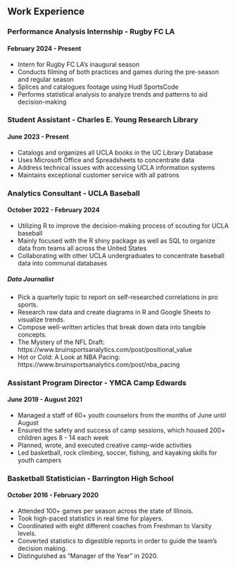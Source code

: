 

## Work Experience

### Performance Analysis Internship - Rugby FC LA

#### February 2024 - Present

- Intern for Rugby FC LA's inaugural season
- Conducts filming of both practices and games during the pre-season and regular season
- Splices and catalogues footage using Hudl SportsCode
- Performs statistical analysis to analyze trends and patterns to aid decision-making

### Student Assistant - Charles E. Young Research Library

#### June 2023 - Present 

- Catalogs and organizes all UCLA books in the UC Library Database
- Uses Microsoft Office and Spreadsheets to concentrate data
- Address technical issues with accessing UCLA information systems
- Maintains exceptional customer service with all patrons

### Analytics Consultant - UCLA Baseball

#### October 2022 - February 2024

- Utilizing R to improve the decision-making process of scouting for UCLA baseball
- Mainly focused with the R shiny package as well as SQL to organize data from teams all across the United States
- Collaborating with other UCLA undergraduates to concentrate baseball data into communal databases

##### Data Journalist

- Pick a quarterly topic to report on self-researched correlations in pro sports.
- Research raw data and create diagrams in R and Google Sheets to visualize trends.
- Compose well-written articles that break down data into tangible concepts.
- The Mystery of the NFL Draft: https://www.bruinsportsanalytics.com/post/positional_value
- Hot or Cold: A Look at NBA Pacing: https://www.bruinsportsanalytics.com/post/nba_pacing 

### Assistant Program Director - YMCA Camp Edwards

#### June 2019 - August 2021

- Managed a staff of 60+ youth counselors from the months of June until August
- Ensured the safety and success of camp sessions, which housed 200+ children ages 8 - 14 each week
- Planned, wrote, and executed creative camp-wide activities
- Led basketball, rock climbing, soccer, fishing, and kayaking skills for youth campers

### Basketball Statistician - Barrington High School

#### October 2016 - February 2020

- Attended 100+ games per season across the state of Illinois.
- Took high-paced statistics in real time for players.
- Coordinated with eight different coaches from Freshman to Varsity levels.
- Converted statistics to digestible reports in order to guide the team’s decision making.
- Distinguished as “Manager of the Year” in 2020.




